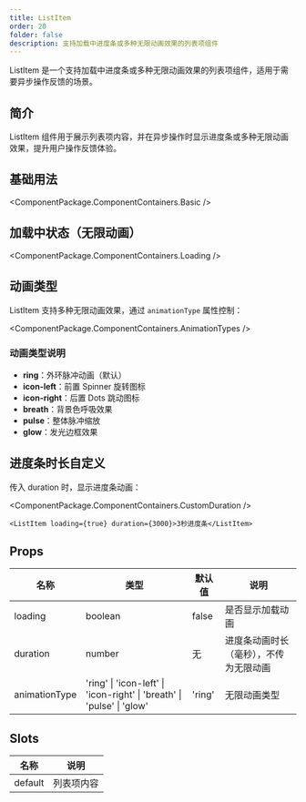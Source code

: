```yaml
---
title: ListItem
order: 20
folder: false
description: 支持加载中进度条或多种无限动画效果的列表项组件
---
```


ListItem 是一个支持加载中进度条或多种无限动画效果的列表项组件，适用于需要异步操作反馈的场景。

## 简介

ListItem 组件用于展示列表项内容，并在异步操作时显示进度条或多种无限动画效果，提升用户操作反馈体验。

## 基础用法

<ComponentPackage.ComponentContainers.Basic />

## 加载中状态（无限动画）

<ComponentPackage.ComponentContainers.Loading />

## 动画类型

ListItem 支持多种无限动画效果，通过 `animationType` 属性控制：

<ComponentPackage.ComponentContainers.AnimationTypes />

### 动画类型说明

- **ring**：外环脉冲动画（默认）
- **icon-left**：前置 Spinner 旋转图标
- **icon-right**：后置 Dots 跳动图标
- **breath**：背景色呼吸效果
- **pulse**：整体脉冲缩放
- **glow**：发光边框效果

## 进度条时长自定义

传入 duration 时，显示进度条动画：

<ComponentPackage.ComponentContainers.CustomDuration />

```astro
<ListItem loading={true} duration={3000}>3秒进度条</ListItem>
```

## Props

| 名称          | 类型    | 默认值  | 说明                                    |
|-------------|--------|-------|-----------------------------------------|
| loading     | boolean | false | 是否显示加载动画                         |
| duration    | number  | 无    | 进度条动画时长（毫秒），不传为无限动画      |
| animationType | 'ring' \| 'icon-left' \| 'icon-right' \| 'breath' \| 'pulse' \| 'glow' | 'ring' | 无限动画类型 |

## Slots

| 名称   | 说明         |
|------|------------|
| default | 列表项内容 |
